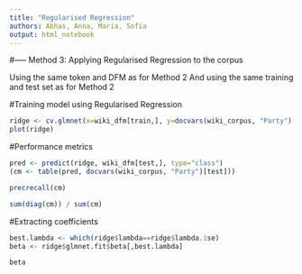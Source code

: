 ```yaml
---
title: "Regularised Regression"
authors: Abhas, Anna, Maria, Sofia
output: html_notebook
---
```



#----- Method 3: Applying Regularised Regression to the corpus

Using the same token and DFM as for Method 2
And using the same training and test set as for Method 2

#Training model using Regularised Regression
```r
ridge <- cv.glmnet(x=wiki_dfm[train,], y=docvars(wiki_corpus, "Party")[train],alpha=0, nfolds=3, family="binomial")
plot(ridge)
```

#Performance metrics
```r
pred <- predict(ridge, wiki_dfm[test,], type="class")
(cm <- table(pred, docvars(wiki_corpus, "Party")[test]))

precrecall(cm)

sum(diag(cm)) / sum(cm)
```

#Extracting coefficients
```r
best.lambda <- which(ridge$lambda==ridge$lambda.1se)
beta <- ridge$glmnet.fit$beta[,best.lambda]

beta
```